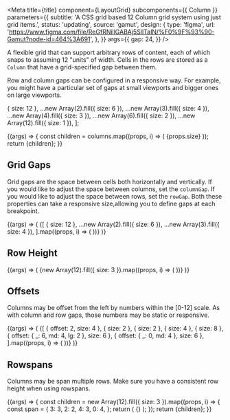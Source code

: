 


<Meta
  title={title}
  component={LayoutGrid}
  subcomponents={{ Column }}
  parameters={{
    subtitle: 'A CSS grid based 12 Column grid system using just grid items.',
    status: 'updating',
    source: 'gamut',
    design: {
      type: 'figma',
      url:
        'https://www.figma.com/file/ReGfRNillGABAj5SlITalN/%F0%9F%93%90-Gamut?node-id=464%3A691',
    },
  }}
  args={{
    gap: 24,
  }}
/>

A flexible grid that can support arbitrary rows of content, each of
which snaps to assuming 12 "units" of width. Cells in the rows are
stored as a `Column` that have a grid-specified gap
between them.

Row and column gaps can be configured in a responsive way. For example, you might
have a particular set of gaps at small viewports and bigger ones on large viewports.

  { size: 12 },
  ...new Array(2).fill({ size: 6 }),
  ...new Array(3).fill({ size: 4 }),
  ...new Array(4).fill({ size: 3 }),
  ...new Array(6).fill({ size: 2 }),
  ...new Array(12).fill({ size: 1 }),
];

<Canvas>
  <Story name="LayoutGrid">
    {(args) => {
      const children = columns.map((props, i) => (
        <Column key={`rowspan-${i * 1}`} {...props}>
          <Example>{props.size}</Example>
        </Column>
      ));
      return <LayoutGrid {...args}>{children}</LayoutGrid>;
    }}
  </Story>
</Canvas>

<PropsTable story="LayoutGrid" />

## Grid Gaps

Grid gaps are the space between cells both horizontally and vertically.
If you would like to adjust the space between columns, set the `columnGap`.
If you would like to adjust the space between rows, set the `rowGap`.
Both these properties can take a <LinkTo id="foundations-system-responsive-properties--page">responsive size</LinkTo>,allowing you to define gaps at each breakpoint.

<Canvas>
  <Story name="Grid Gaps">
    {(args) => (
      <LayoutGrid {...args}>
        {[
          { size: 12 },
          ...new Array(2).fill({ size: 6 }),
          ...new Array(3).fill({ size: 4 }),
        ].map((props, i) => (
          <Column key={`gap-${i * 1}`} {...props}>
            <Example />
          </Column>
        ))}
      </LayoutGrid>
    )}
  </Story>
</Canvas>

## Row Height

<Canvas>
  <Story name="Row Height" args={{ rowHeight: 75 }}>
    {(args) => (
      <LayoutGrid {...args}>
        {new Array(12).fill({ size: 3 }).map((props, i) => (
          <Column key={`rowHeight-${i * 1}`} {...props}>
            <Example />
          </Column>
        ))}
      </LayoutGrid>
    )}
  </Story>
</Canvas>

## Offsets

Columns may be offset from the left by numbers within the [0-12] scale.
As with column and row gaps, those numbers may be static or responsive.

<Canvas>
  <Story name="Column Offsets">
    {(args) => (
      <LayoutGrid {...args}>
        {[
          { offset: 2, size: 4 },
          { size: 2 },
          { size: 2 },
          { size: 4 },
          { size: 8 },
          { offset: { _: 6, md: 4, lg: 2 }, size: 6 },
          { offset: { _: 0, md: 4 }, size: 6 },
        ].map((props, i) => (
          <Column key={`rowspan-${i * 1}`} {...props}>
            <Example />
          </Column>
        ))}
      </LayoutGrid>
    )}
  </Story>
</Canvas>

## Rowspans

Columns may be span multiple rows. Make sure you have a consistent row height when using rowspans.

<Canvas>
  <Story name="Column Rowspans" args={{ rowHeight: 48 }}>
    {(args) => {
      const children = new Array(12).fill({ size: 3 }).map((props, i) => {
        const span = {
          3: 3,
          2: 2,
          4: 3,
          0: 4,
        };
        return (
          <Column key={`rowspan-${i * 1}`} {...props} rowspan={span[i]}>
            <Example>{}</Example>
          </Column>
        );
      });
      return <LayoutGrid {...args}>{children}</LayoutGrid>;
    }}
  </Story>
</Canvas>

